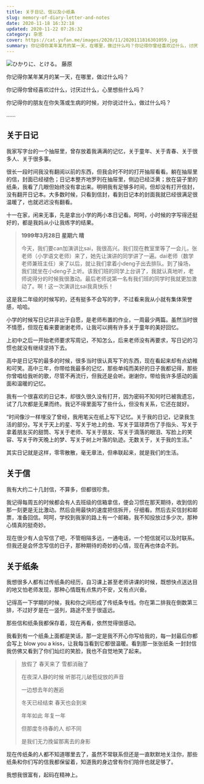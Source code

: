 ```yaml
---
title: 关于日记、信以及小纸条
slug: memory-of-diary-letter-and-notes
date: 2020-11-18 16:32:18
updated: 2020-11-22 07:26:32
category: 杂思
cover: https://cat.yufan.me/images/2020/11/2020111816301059.jpg
summary: 你记得你某年某月的某一天，在哪里，做过什么吗？你记得你曾经喜欢过什么，讨厌过什么，心里想些什么吗？你记得你的朋友在你失落或生病的时候，对你说过什么，做过什么吗？
---
```


![ひかりに、とける。 藤原](https://cat.yufan.me/images/2020/11/2020111816314240.jpg)

你记得你某年某月的某一天，在哪里，做过什么吗？

你记得你曾经喜欢过什么，讨厌过什么，心里想些什么吗？

你记得你的朋友在你失落或生病的时候，对你说过什么，做过什么吗？

……

## 关于日记

我家写字台的一个抽屉里，曾存放着我满满的记忆，关于童年、关于青春、关于很多人、关于很多事。

很长一段时间我没有翻阅以前的东西，但我会时不时的打开抽屉看看。躺在抽屉里的信，封面已经褪色；日记本整齐地罗列在抽屉里，侧边已经泛黄；放在袋子里的纸条，我看了几眼但始终没有拿出来。明明我有足够多时间，但却没有打开信封，没有翻开日记本。大多数时候，只看到信封，看到日记本的封面我就已经很满足很温暖了，也就迟迟没有翻看。

十一在家，闲来无事，先是拿出小学的两小本日记看。呵呵，小时候的字写得还挺好的，都是我妈从小让我练字的结果。

> **1999年3月28日 星期六 晴**
>
> 今天，我们要can加演讲比sai，我很高兴。我们现在教室里等了一会儿，张老师（小学语文老师）来了，她先让演讲的同学讲了一遍。dai老师（数学老师兼班主任）来了以后，就让我们拿着小deng子出去排队。到了操场，我们就坐在小deng子上听。该我们班的同学上台讲了，我就认真地听，老师说得分的时候我很激动。最后老师说第一名有我们班的同学时我就更加激动了。啊！这一次演讲比sai我真快乐！

这是我二年级的时候写的，还有挺多不会写的字，不过看来我从小就有集体荣誉感，哈哈。

小学的时候写日记并非出于自愿，是老师布置的作业，一周最少两篇。虽然当时很不情愿，但现在看来要谢谢老师，让我可以拥有许多关于童年的美好回忆。

上初中之后一开始老师要求写周记，不知怎么，后来老师没有再要求，写日记的习惯也就没有继续坚持下去。

高中是日记写的最多的时候，很多当时很认真写下的东西，现在看起来却有点幼稚和可笑。高中三年，你带给我最多的记忆，那些单纯而美好的日子我都记得，那些你曾唱给我听的歌，尽管不再流行，但我还是会听。谢谢你，带给我许多感动的画面和温暖的记忆。

我有一个很喜欢的日记本，却很久很久没有打开，因为密码不知何时已被我遗忘，试了几次都是无果而终。我记不得里面写了些什么，但没有关系，它还在就好。

“时间像沙一样埋没了曾经，我用笔尖在纸上写下记忆。关于我的日记，记录我生活的部分。写关于天上的星、写关于地上的虫、写关于篮球弄伤了手指头、写关于拿着朋友买的甜筒、写关于老师、写关于朋友、写关于滴落的眼泪、写脸上的笑容、写关于昨天晚上的梦、写关于树上叶落的轨迹。无数关于，关于我的生活。”

其实日记就是这样，零零散散，毫无章法，但串联起来，就是我们的生活。

## 关于信

我有大约二十几封信，不算多，但都很珍贵。

我记得每周五的时候都会有人去班级的信箱拿信，便会习惯在那天期待，收到信的那一刻更是无比激动。然后会用最快的速度把信拆开，仔细看。然后去买信封和邮票，准备回信。呵呵，学校到我家的路上有一个邮箱，我不知投放过多少次，那种心情真的挺奇妙。

现在很少有人会写信了吧，不管相隔多远，一通电话，一个短信就可以及时联系。但我还是会怀念写信的日子，那种期待的奇妙的心情，现在再也体会不到。

## 关于纸条

我想很多人都有过传纸条的经历，自习课上甚至老师讲课的时候，既想快点送达目的地又怕老师发现，那种心情既有点焦灼不安，又有点兴奋。

记得高一下学期的时候，我和你之间形成了传纸条专线。你在第二排我在倒数第三排，不过好歹是在一竖列，路途不至于很遥远。

那些信和纸条我都保存着，现在再看，依然觉得很感动。

我看到有一个纸条上面都是笑话，那一定是我不开心你写给我的，每一封最后你都会写上 blow you a kiss，让我每当看到它都很温暖。看到那一张张纸条 一封封信我仿佛又看到了你们灿烂的笑脸，我也不自觉地笑了起来。

> 放假了 春天来了 雪都消融了
>
> 在夜深人静的时候 听那花儿破苞绽放的声音
>
> 一边想去年的邂逅
>
> 冬天已经结束 春天也会到来
>
> 年年如此 年复一年
>
> 但那度冬待春的人 却不同
>
> 是我们无力挽留那离去的身影

现在传纸条的人都不知道哪里去了，虽然不常联系但还是一直默默地关注你，那些纸条和你们写的信我都保留着，知道我的身边曾有你们陪伴也就足够了。

我想我很富有，起码在精神上。
